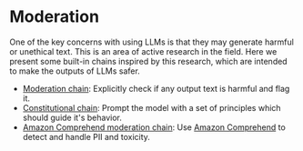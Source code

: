 # Moderation

One of the key concerns with using LLMs is that they may generate harmful or unethical text. This is an area of active research in the field. Here we present some built-in chains inspired by this research, which are intended to make the outputs of LLMs safer.

- [Moderation chain](/docs/guides/safety/moderation): Explicitly check if any output text is harmful and flag it.
- [Constitutional chain](/docs/guides/safety/constitutional_chain): Prompt the model with a set of principles which should guide it's behavior.
- [Amazon Comprehend moderation chain](/docs/guides/safety/amazon_comprehend_chain): Use [Amazon Comprehend](https://aws.amazon.com/comprehend/) to detect and handle PII and toxicity.

